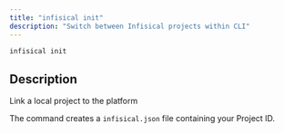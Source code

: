 ```yaml
---
title: "infisical init"
description: "Switch between Infisical projects within CLI"
---
```


```bash
infisical init
```

## Description

Link a local project to the platform

The command creates a `infisical.json` file containing your Project ID.
